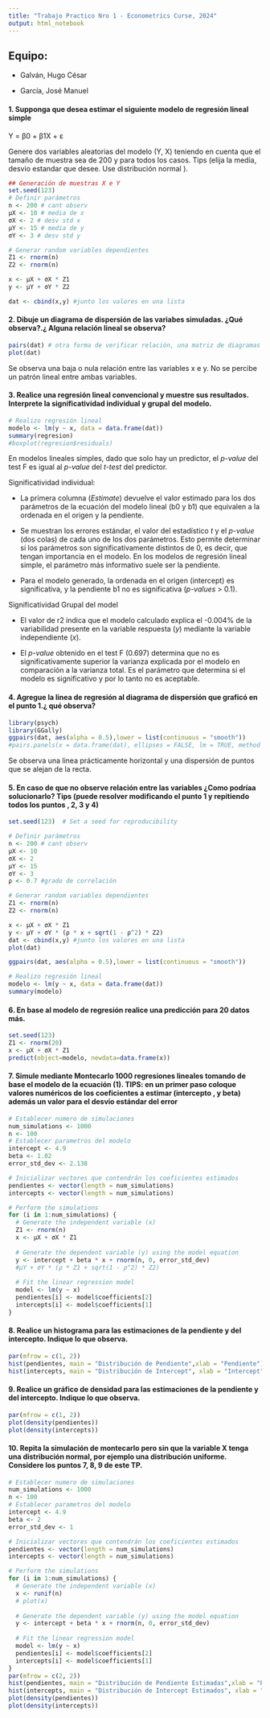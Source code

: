 ```yaml
---
title: "Trabajo Practico Nro 1 - Econometrics Curse, 2024"
output: html_notebook
---
```


## Equipo:

-   Galván, Hugo César

-   García, José Manuel

#### 1. Supponga que desea estimar el siguiente modelo de regresión lineal simple

Y = β0 + β1X + ε

Genere dos variables aleatorias del modelo (Y, X) teniendo en cuenta que el tamaño de muestra sea de 200 y para todos los casos. Tips (elija la media, desvio estandar que desee. Use distribución normal ).

```r
## Generación de muestras X e Y
set.seed(123) 
# Definir parámetros
n <- 200 # cant observ
μX <- 10 # media de x
σX <- 2 # desv std x
μY <- 15 # media de y
σY <- 3 # desv std y

# Generar random variables dependientes
Z1 <- rnorm(n)
Z2 <- rnorm(n)

x <- μX + σX * Z1
y <- μY + σY * Z2

dat <- cbind(x,y) #junto los valores en una lista

```

#### 2. Dibuje un diagrama de dispersión de las variabes simuladas. ¿Qué observa?.¿ Alguna relación lineal se observa?

```r
pairs(dat) # otra forma de verificar relación, una matriz de diagramas de dispersión
plot(dat)

```

Se observa una baja o nula relación entre las variables x e y. No se percibe un patrón lineal entre ambas variables.

#### 3. Realice una regresión lineal convencional y muestre sus resultados. Interprete la significatividad individual y grupal del modelo.

```r
# Realizo regresión lineal 
modelo <- lm(y ~ x, data = data.frame(dat))
summary(regresion)
#boxplot(regresion$residuals)
```

En modelos lineales simples, dado que solo hay un predictor, el *p-value* del test F es igual al *p-value* del *t-test* del predictor.

Significatividad individual:

-   La primera columna (*Estimate*) devuelve el valor estimado para los dos parámetros de la ecuación del modelo lineal (b0 y b1) que equivalen a la ordenada en el origen y la pendiente.

-   Se muestran los errores estándar, el valor del estadístico *t* y el *p-value* (dos colas) de cada uno de los dos parámetros. Esto permite determinar si los parámetros son significativamente distintos de 0, es decir, que tengan importancia en el modelo. En los modelos de regresión lineal simple, el parámetro más informativo suele ser la pendiente.

-   Para el modelo generado, la ordenada en el origen (intercept) es significativa, y la pendiente b1 no es significativa (*p-values* \> 0.1).

Significatividad Grupal del model

-   El valor de r2 indica que el modelo calculado explica el -0.004% de la variabilidad presente en la variable respuesta (*y*) mediante la variable independiente (*x*).

-   El *p-value* obtenido en el test F (0.697) determina que no es significativamente superior la varianza explicada por el modelo en comparación a la varianza total. Es el parámetro que determina si el modelo es significativo y por lo tanto no es aceptable.

#### 4. Agregue la linea de regresión al diagrama de dispersión que graficó en el punto 1.¿ qué observa?

```r
library(psych)
library(GGally)
ggpairs(dat, aes(alpha = 0.5),lower = list(continuous = "smooth"))
#pairs.panels(x = data.frame(dat), ellipses = FALSE, lm = TRUE, method = "pearson")

```

Se observa una linea prácticamente horizontal y una dispersión de puntos que se alejan de la recta.

#### 5. En caso de que no observe relación entre las variables ¿Como podríaa solucionarlo? Tips (puede resolver modificando el punto 1 y repitiendo todos los puntos , 2, 3 y 4)

```r
set.seed(123)  # Set a seed for reproducibility

# Definir parámetros
n <- 200 # cant observ
μX <- 10
σX <- 2
μY <- 15
σY <- 3
ρ <- 0.7 #grado de correlación

# Generar random variables dependientes
Z1 <- rnorm(n)
Z2 <- rnorm(n)

x <- μX + σX * Z1
y <- μY + σY * (ρ * x + sqrt(1 - ρ^2) * Z2)
dat <- cbind(x,y) #junto los valores en una lista
plot(dat)
```

```r
ggpairs(dat, aes(alpha = 0.5),lower = list(continuous = "smooth"))
```

```r
# Realizo regresión lineal 
modelo <- lm(y ~ x, data = data.frame(dat))
summary(modelo)
```

#### 6. En base al modelo de regresión realice una predicción para 20 datos más.

```r
set.seed(123)
Z1 <- rnorm(20)
x <- μX + σX * Z1
predict(object=modelo, newdata=data.frame(x))
```

#### 7. Simule mediante Montecarlo 1000 regresiones lineales tomando de base el modelo de la ecuación (1). TIPS: en un primer paso coloque valores numéricos de los coeficientes a estimar (intercepto , y beta) además un valor para el desvío estándar del error

```r
# Establecer numero de simulaciones
num_simulations <- 1000
n <- 100
# Establecer parametros del modelo
intercept <- 4.9
beta <- 1.02
error_std_dev <- 2.138

# Inicializar vectores que contendrán los coeficientes estimados
pendientes <- vector(length = num_simulations)
intercepts <- vector(length = num_simulations)

# Perform the simulations
for (i in 1:num_simulations) {
  # Generate the independent variable (x)
  Z1 <- rnorm(n)
  x <- μX + σX * Z1
  
  # Generate the dependent variable (y) using the model equation
  y <- intercept + beta * x + rnorm(n, 0, error_std_dev)
  #μY + σY * (ρ * Z1 + sqrt(1 - ρ^2) * Z2)
  
  # Fit the linear regression model
  model <- lm(y ~ x)
  pendientes[i] <- model$coefficients[2]
  intercepts[i] <- model$coefficients[1]
}


```

#### 8. Realice un histograma para las estimaciones de la pendiente y del intercepto. Indique lo que observa.

```r
par(mfrow = c(1, 2))
hist(pendientes, main = "Distribución de Pendiente",xlab = "Pendiente")
hist(intercepts, main = "Distribución de Intercept", xlab = "Intercept")

```

#### 9. Realice un gráfico de densidad para las estimaciones de la pendiente y del intercepto. Indique lo que observa.

```r
par(mfrow = c(1, 2))
plot(density(pendientes))
plot(density(intercepts))
```

#### 10. Repita la simulación de montecarlo pero sin que la variable X tenga una distribución normal, por ejemplo una distribución uniforme. Considere los puntos 7, 8, 9 de este TP.

```r
# Establecer numero de simulaciones
num_simulations <- 1000
n <- 100
# Establecer parametros del modelo
intercept <- 4.9
beta <- 2
error_std_dev <- 1

# Inicializar vectores que contendrán los coeficientes estimados
pendientes <- vector(length = num_simulations)
intercepts <- vector(length = num_simulations)

# Perform the simulations
for (i in 1:num_simulations) {
  # Generate the independent variable (x)
  x <- runif(n)
  # plot(x)
  
  # Generate the dependent variable (y) using the model equation
  y <- intercept + beta * x + rnorm(n, 0, error_std_dev)
  
  # Fit the linear regression model
  model <- lm(y ~ x)
  pendientes[i] <- model$coefficients[2]
  intercepts[i] <- model$coefficients[1]
}
par(mfrow = c(2, 2))
hist(pendientes, main = "Distribución de Pendiente Estimadas",xlab = "Pendiente")
hist(intercepts, main = "Distribución de Intercept Estimados", xlab = "Intercept")
plot(density(pendientes))
plot(density(intercepts))
```
